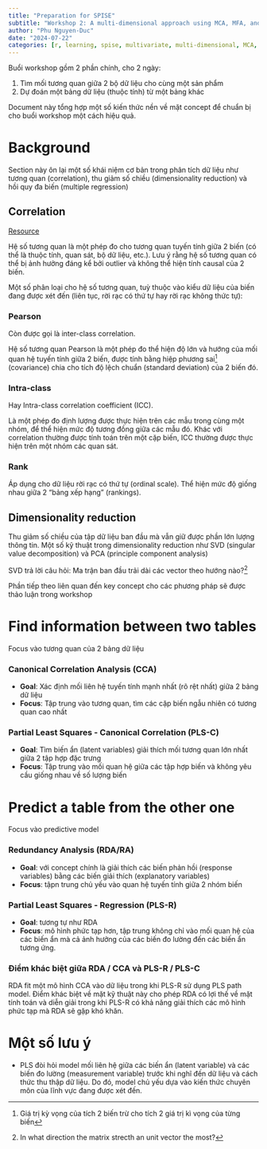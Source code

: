 ```yaml
---
title: "Preparation for SPISE"
subtitle: "Workshop 2: A multi-dimensional approach using MCA, MFA, and PLS with R"
author: "Phu Nguyen-Duc"
date: "2024-07-22"
categories: [r, learning, spise, multivariate, multi-dimensional, MCA, MFA, PLS]
---
```


Buổi workshop gồm 2 phần chính, cho 2 ngày:

1. Tìm mối tương quan giữa 2 bộ dữ liệu cho cùng một sản phẩm
2. Dự đoán một bảng dữ liệu (thuộc tính) từ một bảng khác

Document này tổng hợp một số kiến thức nền về mặt concept để chuẩn bị cho buổi workshop một cách hiệu quả.

# Background

Section này ôn lại một số khái niệm cơ bản trong phân tích dữ liệu như tương quan (correlation), thu giảm số chiều (dimensionality reduction) và hồi quy đa biến (multiple regression)

## Correlation

[Resource](https://en.wikipedia.org/wiki/Correlation_coefficient)

Hệ số tương quan là một phép đo cho tương quan tuyến tính giữa 2 biến (có thể là thuộc tính, quan sát, bộ dữ liệu, etc.). Lưu ý rằng hệ số tương quan có thể bị ảnh hưởng đáng kể bởi outlier và không thể hiện tính causal của 2 biến.

Một số phân loại cho hệ số tương quan, tuỳ thuộc vào kiểu dữ liệu của biến đang được xét đến (liên tục, rời rạc có thứ tự hay rời rạc không thức tự):

### Pearson 

Còn được gọi là inter-class correlation.

Hệ số tương quan Pearson là một phép đo thể hiện độ lớn và hướng của mối quan hệ tuyến tính giữa 2 biến, được tính bằng hiệp phương sai^[Giá trị kỳ vọng của tích 2 biến trừ cho tích 2 giá trị kì vọng của từng biến] (covariance) chia cho tích độ lệch chuẩn (standard deviation) của 2 biến đó.

### Intra-class

Hay Intra-class correlation coefficient (ICC).

Là một phép đo định lượng được thực hiện trên các mẫu trong cùng một nhóm, để thể hiện mức độ tương đồng giữa các mẫu đó. Khác với correlation thường được tính toán trên một cặp biến, ICC thường được thực hiện trên một nhóm các quan sát.

### Rank

Áp dụng cho dữ liệu rời rạc có thứ tự (ordinal scale). Thể hiện mức độ giống nhau giữa 2 "bảng xếp hạng" (rankings).

## Dimensionality reduction

Thu giảm số chiều của tập dữ liệu ban đầu mà vẫn giữ được phần lớn lượng thông tin. Một số kỹ thuật trong dimensionality reduction như SVD (singular value decomposition) và PCA (principle component analysis)

SVD trả lời câu hỏi: Ma trận ban đầu trải dài các vector theo hướng nào?^[In what direction the matrix strecth an unit vector the most?]

Phần tiếp theo liên quan đến key concept cho các phương pháp sẽ được thảo luận trong workshop

# Find information between two tables

Focus vào tương quan của 2 bảng dữ liệu

### Canonical Correlation Analysis (CCA)

- **Goal**: Xác định mối liên hệ tuyến tính mạnh nhất (rõ rệt nhất) giữa 2 bảng dữ liệu 
- **Focus**: Tập trung vào tương quan, tìm các cặp biến ngẫu nhiên có tương quan cao nhất

### Partial Least Squares - Canonical Correlation (PLS-C)

- **Goal**: Tìm biến ẩn (latent variables) giải thích mối tương quan lớn nhất giữa 2 tập hợp đặc trưng
- **Focus**: Tập trung vào mối quan hệ giữa các tập hợp biến và không yêu cầu giống nhau về số lượng biến

# Predict a table from the other one

Focus vào predictive model

### Redundancy Analysis (RDA/RA)

- **Goal**: với concept chính là giải thích các biến phản hồi (response variables) bằng các biến giải thích (explanatory variables)
- **Focus**: tậpn trung chủ yếu vào quan hệ tuyến tính giữa 2 nhóm biến

### Partial Least Squares - Regression (PLS-R)

- **Goal**: tương tự như RDA
- **Focus**: mô hình phức tạp hơn, tập trung không chỉ vào mối quan hệ của các biến ẩn mà cả ảnh hưởng của các biến đo lường đến các biến ẩn tương ứng.

### Điểm khác biệt giữa RDA / CCA và PLS-R / PLS-C

RDA fit một mô hình CCA vào dữ liệu trong khi PLS-R sử dụng PLS path model. Điểm khác biệt về mặt kỹ thuật này cho phép RDA có lợi thế về mặt tính toán và diễn giải trong khi PLS-R có khả năng giải thích các mô hình phức tạp mà RDA sẽ gặp khó khăn.

# Một số lưu ý

- PLS đòi hỏi model mối liên hệ giữa các biến ẩn (latent variable) và các biến đo lường (measurement variable) trước khi nghĩ đến dữ liệu và cách thức thu thập dữ liệu. Do đó, model chủ yếu dựa vào kiến thức chuyên môn của lĩnh vực đang được xét đến.